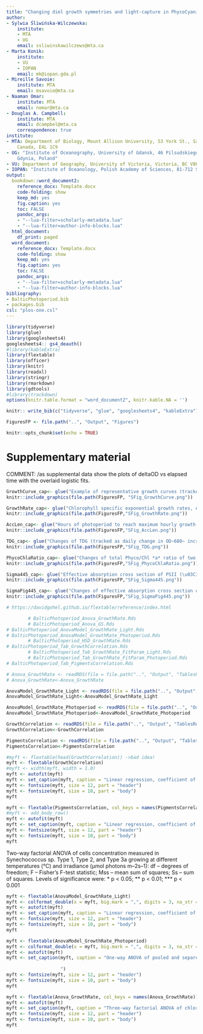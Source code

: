 ```yaml
---
title: "Changing diel growth symmetries and light-capture in PhycoCyanin and PhycoErythrin-rich picocyanobacteria, across photic regimes and growth phases"
author:
- Sylwia Śliwińska-Wilczewska:
    institute:
    - MTA
    - UG
    email: ssliwinskawilczews@mta.ca
- Marta Konik:
    institute:
    - VU
    - IOPAN
    email: mk@iopan.gda.pl
- Mireille Savoie:
    institute: MTA
    email: msavoie@mta.ca
- Naaman Omar:
    institute: MTA
    email: nomar@mta.ca
- Douglas A. Campbell:
    institute: MTA
    email: dcampbel@mta.ca
    correspondence: true
institute:
- MTA: Department of Biology, Mount Allison University, 53 York St., Sackville NB,
    Canada, E4L 1C9
- UG: "Institute of Oceanography, University of Gdansk, 46 Pilsudskiego St, P81-378,
    Gdynia, Poland"
- VU: Department of Geography, University of Victoria, Victoria, BC V8P 5C2, Canada
- IOPAN: "Institute of Oceanology, Polish Academy of Sciences, 81-712 Sopot, Poland"
output:
  bookdown::word_document2:
    reference_docx: Template.docx
    code-folding: show
    keep_md: yes
    fig.caption: yes
    toc: FALSE
    pandoc_args:
    - "--lua-filter=scholarly-metadata.lua"
    - "--lua-filter=author-info-blocks.lua"
  html_document:
    df_print: paged
  word_document:
    reference_docx: Template.docx
    code-folding: show
    keep_md: yes
    fig.caption: yes
    toc: FALSE
    pandoc_args:
    - "--lua-filter=scholarly-metadata.lua"
    - "--lua-filter=author-info-blocks.lua"
bibliography:
- BalticPhotoperiod.bib
- packages.bib
csl: "plos-one.csl"
---
```


```r
library(tidyverse)
library(glue)
library(googlesheets4)
googlesheets4:: gs4_deauth()
#library(kableExtra)
library(flextable)
library(officer)
library(knitr)
library(readxl)
library(stringr)
library(rmarkdown)
library(gdtools)
#library(trackdown)
options(knitr.table.format = "word_document2", knitr.kable.NA = '') 
```

```r
knitr:: write_bib(c("tidyverse", "glue", "googlesheets4", "kableExtra"), "packages.bib")
```

```r
FiguresFP <- file.path("..", "Output", "Figures")
```

```r
knitr::opts_chunk$set(echo = TRUE)
```

# Supplementary material {.unnumbered}

COMMENT: /as supplemental data show the plots of deltaOD vs elapsed time with the overlaid logistic fits.

```r
GrowthCurve_cap<- glue("Example of representative growth curves (tracked as OD~680~) of two PhycoCyanin(PC)-rich cultures (light green line; 056, dark green line; 077) and two PhycoErythrin(PE)-rich cultures (light red line; 048, dark red line; 127) (Culture Collection of Baltic Algae) of *Synechococcus* sp. grown at 30, 90, 180, 300, or 900 peak PAR µmol photons m^−2^s^−1^; and photoperiods of 8, 12, 16, or 24 h. The vertical lines represent the time when the cultures reached their maximum absolute hourly growth (tMaxAG), taken as an index of transition from exponential to pre-stationary growth phases. The orange area represents the photoperiods, with peak PAR x 1/1000 to scale to the Y axis.", .sep = " ")
knitr::include_graphics(file.path(FiguresFP, "SFig_GrowthCurve.png"))
```


```r
GrowthRate_cap<- glue("Chlorophyll specific exponential growth rates, estimated from logistic fits of chlorophyll proxy OD~680~-OD~720~ vs. elapsed time, for two PhycoCyanin(PC)-rich cultures (056, 077) and two PhycoErythrin(PE)-rich cultures (048, 127) (Culture Collection of Baltic Algae) of *Synechococcus* sp. grown at 30, 90, 180, 300, 600, or 900 peak PAR µmol photons m^−2^s^−1^; and photoperiods of 8, 12, 16, or 24 h. Growth rates (+/- SE from logistic model; SE falls within symbol sizes) are plotted vs. cumulative diel µmol photons m^−2^d^−1^. Solid blue line shows fit of the pooled data with a three parameter model (Harrison and Platt, 1986). We also fit separate lines for growth under 30 (dark gray line), 90 (light gray line), 180 (purple line), 300 (red line), 600 together with 900 (orange line) peak PAR µmol photons m^−2^s^−1^, only when they were significantly different (ANOVA, *p* < 0.05) from the pooled fit.", .sep = " ")
knitr::include_graphics(file.path(FiguresFP,"SFig_GrowthRate.png"))
```


```r
AccLen_cap<- glue("Hours of photoperiod to reach maximum hourly growth increment (AccLen), for two PhycoCyanin(PC)-rich cultures (056, 077) and two PhycoErythrin(PE)-rich cultures (048, 127) (Culture Collection of Baltic Algae) of *Synechococcus* sp. grown at 30, 90, 180, 300, or 900 peak PAR µmol photons m^−2^s^−1^; and photoperiods of 8, 12, or 16 h. The diagonal dashed lines indicate the time (h) to reach the maximum light during the day. Figure represents all data (small symbols) and means (big symbols) for n = 0-5 days from exponential phase, or from pre-stationary growth phase.", .sep = " ")
knitr::include_graphics(file.path(FiguresFP,"SFig_AccLen.png"))
```



```r
TDG_cap<- glue("Changes of TDG (tracked as daily change in OD~680~ increment) of two PhycoCyanin(PC)-rich cultures (056, 077) and two PhycoErythrin(PE)-rich cultures (048, 127) (Culture Collection of Baltic Algae) of *Synechococcus* sp. grown at 30, 90, 180, 300, or 900 peak PAR µmol photons m^−2^s^−1^; and photoperiods of 8, 12, or 16 h. The vertical lines represent the time when the strains reached their maximum absolute hourly growth (tMaxAG).", .sep = " ")
knitr::include_graphics(file.path(FiguresFP,"SFig_TDG.png"))
```


```r
PhycoChlaRatio_cap<- glue("Changes of total Phyco/Chl *a* ratio of two PhycoCyanin(PC)-rich cultures (056, 077) and two PhycoErythrin(PE)-rich cultures (048, 127) (Culture Collection of Baltic Algae) of *Synechococcus* sp. grown at 30, 90, 180, 300, 600, or 900 peak PAR µmol photons m^−2^s^−1^; and photoperiods of 8, 12, 16, or 24 h. Figure represents all data (small symbols) and means (big symbols) from exponential phase, or from pre-stationary growth phase. Blue solid line shows single phase exponential decay fit of pooled data; fit parameters are presented. Different lowercase letters indicate significant differences between the fit models for strains for a given phase of growth (ANOVA; *p* < 0.05).", .sep = " ")
knitr::include_graphics(file.path(FiguresFP,"SFig_PhycoChlaRatio.png"))
```


```r
Sigma445_cap<- glue("Effective absorption cross section of PSII (\u03C3~PSII~'; nm^2^ quanta^-1^) measured under diel peak PAR growth light under Ex445 nm (blue) excitation in two PhycoCyanin(PC)-rich cultures (056, 077) and two PhycoErythrin(PE)-rich cultures (048, 127) (Culture Collection of Baltic Algae) of *Synechococcus* sp. grown at 30, 90, 180, 300, 600, or 900 peak PAR µmol photons m^−2^s^−1^; and photoperiods of 8, 12, 16, or 24 h. Figure represents all data (small symbols) and means (big symbols) from exponential phase, or from pre-stationary growth phase. Blue solid line shows linear model fit.", .sep = " ")
knitr::include_graphics(file.path(FiguresFP,"SFig_Sigma445.png"))
```


```r
SigmaPig445_cap<- glue("Changes of effective absorption cross section of PSII (\u03C3~PSII~'; nm^2^ quanta^-1^) measured under diel peak PAR growth light under Ex445 nm (blue) excitation in relation to the total Phyco/Chl *a* ratio of two PhycoCyanin(PC)-rich cultures (Culture Collection of Baltic Algae; 056, 077) and two PhycoErythrin(PE)-rich cultures (Culture Collection of Baltic Algae; 048, 127) of *Synechococcus* sp. grown at 30, 90, 180, 300, 600, or 900 peak PAR µmol photons m^−2^s^−1^; and photoperiods of 8, 12, 16, or 24 h. Figure represents all data (small symbols) and means (big symbols) from exponential phase, or from pre-stationary growth phase. Blue solid line shows linear model fit.", .sep = " ")
knitr::include_graphics(file.path(FiguresFP,"SFig_SigmaPig445.png"))
```


```r
# https://davidgohel.github.io/flextable/reference/index.html

        # BalticPhotoperiod_Anova_GrowthRate.Rds
        # BalticPhotoperiod_Anova_GS.Rds
# BalticPhotoperiod_AnovaModel_GrowthRate_Light.Rds
# BalticPhotoperiod_AnovaModel_GrowthRate_Photoperiod.Rds
        # BalticPhotoperiod_HSD_GrowthRate.Rds
# BalticPhotoperiod_Tab_GrowthCorrelation.Rds
        # BalticPhotoperiod_Tab_GrowthRate_FitParam_Light.Rds
        # BalticPhotoperiod_Tab_GrowthRate_FitParam_Photoperiod.Rds
# BalticPhotoperiod_Tab_PigmentsCorrelation.Rds

```

```r
# Anova_GrowthRate <- readRDS(file = file.path("..", "Output", "TablesRds", "BalticPhotoperiod_Anova_GrowthRate.Rds"))
# Anova_GrowthRate<-Anova_GrowthRate

AnovaModel_GrowthRate_Light <- readRDS(file = file.path("..", "Output", "TablesRds", "BalticPhotoperiod_AnovaModel_GrowthRate_Light.Rds"))
AnovaModel_GrowthRate_Light<-AnovaModel_GrowthRate_Light

AnovaModel_GrowthRate_Photoperiod <- readRDS(file = file.path("..", "Output", "TablesRds", "BalticPhotoperiod_AnovaModel_GrowthRate_Photoperiod.Rds"))
AnovaModel_GrowthRate_Photoperiod<-AnovaModel_GrowthRate_Photoperiod

GrowthCorrelation <- readRDS(file = file.path("..", "Output", "TablesRds", "BalticPhotoperiod_Tab_GrowthCorrelation.Rds"))
GrowthCorrelation<-GrowthCorrelation

PigmentsCorrelation <- readRDS(file = file.path("..", "Output", "TablesRds", "BalticPhotoperiod_Tab_PigmentsCorrelation.Rds"))
PigmentsCorrelation<-PigmentsCorrelation
```

```r
#myft <- flextable(head(GrowthCorrelation)) ->bad idea!
myft <- flextable(GrowthCorrelation)
#myft <- width(myft, width = 1.0)
myft <- autofit(myft)
myft <- set_caption(myft, caption = "Linear regression, coefficient of determination (R square), correlation coefficients (R), and p-value used to calculate the number of studied picocyanobacteria cells (N/mL) in cultures based on optical density (OD) measurements.")
myft <- fontsize(myft, size = 12, part = "header")
myft <- fontsize(myft, size = 10, part = "body")
myft

```

```r

myft <- flextable(PigmentsCorrelation, col_keys = names(PigmentsCorrelation))
#myft <- add_body_row()
myft <- autofit(myft)
myft <- set_caption(myft, caption = "Linear regression, coefficient of determination (R square), correlation coefficients (R), and p-value used to calculate the pigment content (µg/mL) of studied picocyanobacteria based on absorbance values (Abs) of individual pigment peaks obtained from the whole-cell absorbance spectra.")
myft <- fontsize(myft, size = 12, part = "header")
myft <- fontsize(myft, size = 10, part = "body")
myft
```


Two-way factorial ANOVA of cells concentration measured in Synechococcus sp. Type 1, Type 2, and Type 3a growing at different temperatures (°C) and irradiance (μmol photons m–2s–1): df – degrees of freedom; F – Fisher's F-test statistic; Mss – mean sum of squares; Ss – sum of squares. Levels of significance were: * p < 0.05; ** p < 0.01; *** p < 0.001

```r
myft <- flextable(AnovaModel_GrowthRate_Light)
myft <- colformat_double(x = myft, big.mark = ",", digits = 3, na_str = "N/A")
myft <- autofit(myft)
myft <- set_caption(myft, caption = "Linear regression, coefficient of determination (R square), correlation coefficients (R), and p-value used to calculate the pigment content (µg/mL) of studied picocyanobacteria based on absorbance values (Abs) of individual pigment peaks obtained from the whole-cell absorbance spectra.")
myft <- fontsize(myft, size = 12, part = "header")
myft <- fontsize(myft, size = 10, part = "body")
myft
```


```r
myft <- flextable(AnovaModel_GrowthRate_Photoperiod)
myft <- colformat_double(x = myft, big.mark = ",", digits = 3, na_str = "N/A")
myft <- autofit(myft)
myft <- set_caption(myft, caption = "One-way ANOVA of pooled and separe fit data (FitComparison) with a three parameter model (Harrison and Platt, 1986) for growth under 8, 12, 16, or 24 h photoperiod: Df – degrees of freedom; Sum Sq – sum of squares; F value – Fisher's F-test statistic; . Levels of significance were: * p < 0.05; ** p < 0.01; *** p < 0.001
                    
                    ")
myft <- fontsize(myft, size = 12, part = "header")
myft <- fontsize(myft, size = 10, part = "body")
myft
```



```r
myft <- flextable(Anova_GrowthRate, col_keys = names(Anova_GrowthRate))
myft <- autofit(myft)
myft <- set_caption(myft, caption = "Three-way factorial ANOVA of chlorophyll specific growth rate measured in Synechococcus sp. growing at different temperatures (°C) and irradiance (μmol photons m–2s–1): df – degrees of freedom; F – Fisher's F-test statistic; Mss – mean sum of squares; Ss – sum of squares. Levels of significance were: * p < 0.05; ** p < 0.01; *** p < 0.001.")
myft <- fontsize(myft, size = 12, part = "header")
myft <- fontsize(myft, size = 10, part = "body")
myft
```


